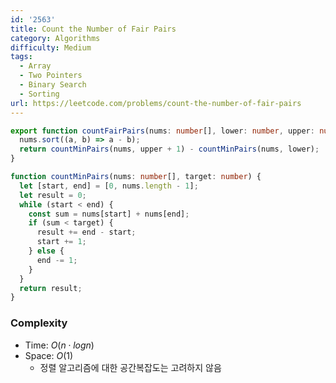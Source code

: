 ```yaml
---
id: '2563'
title: Count the Number of Fair Pairs
category: Algorithms
difficulty: Medium
tags:
  - Array
  - Two Pointers
  - Binary Search
  - Sorting
url: https://leetcode.com/problems/count-the-number-of-fair-pairs
---
```


```typescript showLineNumbers
export function countFairPairs(nums: number[], lower: number, upper: number): number {
  nums.sort((a, b) => a - b);
  return countMinPairs(nums, upper + 1) - countMinPairs(nums, lower);
}

function countMinPairs(nums: number[], target: number) {
  let [start, end] = [0, nums.length - 1];
  let result = 0;
  while (start < end) {
    const sum = nums[start] + nums[end];
    if (sum < target) {
      result += end - start;
      start += 1;
    } else {
      end -= 1;
    }
  }
  return result;
}
```

### Complexity

- Time: $O(n \cdot logn)$
- Space: $O(1)$
  - 정렬 알고리즘에 대한 공간복잡도는 고려하지 않음
